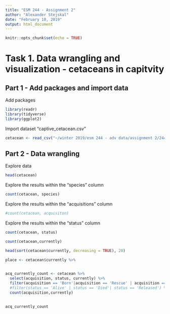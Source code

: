 ---
title: "ESM 244 - Assignment 2"
author: "Alexander Stejskal"
date: "February 10, 2019"
output: html_document
---

```{r setup, include=FALSE}
knitr::opts_chunk$set(echo = TRUE)
```


# Task 1. Data wrangling and visualization - cetaceans in capitvity

## Part 1 - Add packages and import data

Add packages
```{r}
library(readr)
library(tidyverse)
library(ggplot2)

```


Import dataset "captive_cetacean.csv"
```{r}
cetacean <- read_csv("~/winter 2019/esm 244 - adv data/assignment 2/244_hw2/captive_cetacean.csv")
```


## Part 2 - Data wrangling

Explore data
```{r}
head(cetacean)
```

Explore the results within the "species" column
```{r}
count(cetacean, species)
```

Explore the results within the "acquisitions" column
```{r}
#count(cetacean, acquisiton)
```

Explore the results within the "status" column
```{r}
count(cetacean, status)
```

```{r}
count(cetacean,currently)

head(sort(cetacean$currently, decreasing = TRUE), 20)

place <- cetacean$currently %>% 
  


```


```{r}
acq_currently_count <- cetacean %>% 
  select(acquisition, status, currently) %>% 
  filter(acquisition == 'Born'|acquisition == 'Rescue' | acquisition == 'Capture') %>%
  #filter(status == 'Alive' | status == 'Died'| status == 'Released') %>% 
  count(acquisition,currently) 
  

acq_currently_count

```








































